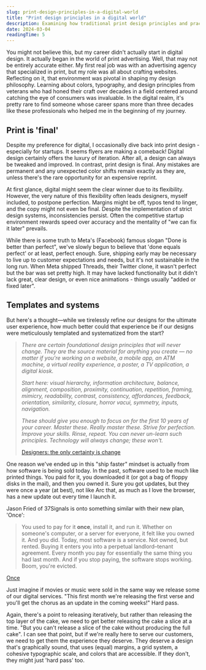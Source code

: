 ```yaml
---
slug: print-design-principles-in-a-digital-world
title: "Print design principles in a digital world"
description: Examining how traditional print design principles and practices can inform and improve modern digital design, with insights from my early career in print advertising.
date: 2024-03-04
readingTime: 5
---
```


You might not believe this, but my career didn't actually start in digital design. It actually began in the world of print advertising. Well, that may not be entirely accurate either. My first real job was with an advertising agency that specialized in print, but my role was all about crafting websites. Reflecting on it, that environment was pivotal in shaping my design philosophy. Learning about colors, typography, and design principles from veterans who had honed their craft over decades in a field centered around catching the eye of consumers was invaluable. In the digital realm, it's pretty rare to find someone whose career spans more than three decades like these professionals who helped me in the beginning of my journey.

## Print is 'final'

Despite my preference for digital, I occasionally dive back into print design - especially for startups. It seems flyers are making a comeback! Digital design certainly offers the luxury of iteration. After all, a design can always be tweaked and improved. In contrast, print design is final. Any mistakes are permanent and any unexpected color shifts remain exactly as they are, unless there's the rare opportunity for an expensive reprint.

At first glance, digital might seem the clear winner due to its flexibility. However, the very nature of this flexibility often leads designers, myself included, to postpone perfection. Margins might be off, typos tend to linger, and the copy might not even be final. Despite the implementation of strict design systems, inconsistencies persist. Often the competitive startup environment rewards speed over accuracy and the mentality of "we can fix it later" prevails.

While there is some truth to Meta's (Facebook) famous slogan "Done is better than perfect", we've slowly begun to believe that 'done equals perfect' or at least, perfect enough. Sure, shipping early may be necessary to live up to customer expectations and needs, but it's not sustainable in the long run. When Meta shipped Threads, their Twitter clone, it wasn't perfect but the bar was set pretty high. It may have lacked functionality but it didn't lack great, clear design, or even nice animations - things usually "added or fixed later". 

## Templates and systems

But here's a thought—while we tirelessly refine our designs for the ultimate user experience, how much better could that experience be if our designs were meticulously templated and systematized from the start?

> *There are certain foundational design principles that will never change. They are the source material for anything you create — no matter if you're working on a website, a mobile app, an ATM machine, a virtual reality experience, a poster, a TV application, a digital kiosk.*
> 
> *Start here: visual hierarchy, information architecture, balance, alignment, composition, proximity, continuation, repetition, framing, mimicry, readability, contrast, consistency, affordances, feedback, orientation, similarity, closure, horror vacui, symmetry, inputs, navigation.*
> 
> *These should give you enough to focus on for the first 10 years of your career. Master these. Really master these. Strive for perfection. Improve your skills. Rinse, repeat. You can never un-learn such principles. Technology will always change; these won't.*
> 
> <a href="https://uxdesign.cc/designers-the-only-certainty-is-change-930a2af62ad">Designers: the only certainty is change</a>

One reason we've ended up in this "ship faster" mindset is actually from how software is being sold today. In the past, software used to be much like printed things. You paid for it, you downloaded it (or got a bag of floppy disks in the mail), and then you owned it. Sure you got updates, but they were once a year (at best), not like Arc that, as much as I love the browser, has a new update out every time I launch it. 

Jason Fried of 37Signals is onto something similar with their new plan, 'Once': 

> You used to pay for it **once**, install it, and run it. Whether on someone's computer, or a server for everyone, it felt like you owned it. And you did.
Today, most software is a service. Not owned, but rented. Buying it enters you into a perpetual landlord–tenant agreement. Every month you pay for essentially the same thing you had last month. And if you stop paying, the software stops working. Boom, you're evicted.
>
<a href="https://once.com/">Once</a>
> 

Just imagine if movies or music were sold in the same way we release some of our digital services. "This first month we're releasing the first verse and you'll get the chorus as an update in the coming weeks!" Hard pass. 

Again, there's a point to releasing iteratively, but rather than releasing the top layer of the cake, we need to get better releasing the cake a slice at a time. "But you can't release a slice of the cake without producing the full cake". I can see that point, but if we're really here to serve our customers, we need to get them the experience they deserve. They deserve a design that's graphically sound, that uses (equal) margins, a grid system, a cohesive typographic scale, and colors that are accessible. If they don't, they might just 'hard pass' too.